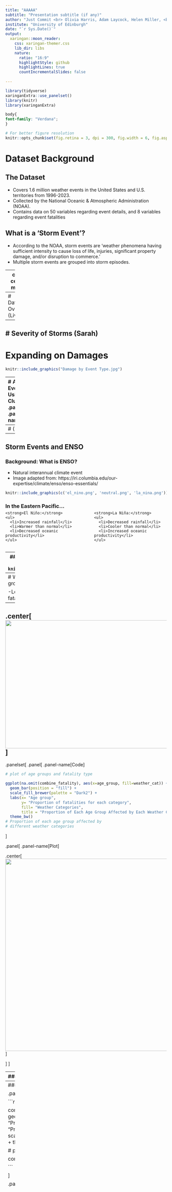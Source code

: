 ```yaml
---
title: "AAAAA"
subtitle: "Presentation subtitle (if any)"
author: "Just Commit <br> Olivia Harris, Adam Laycock, Helen Miller, <br> Andrew Morris, Max Pohlman, Sarah Stewart"
institute: "University of Edinburgh"
date: "`r Sys.Date()`"
output:
  xaringan::moon_reader:
    css: xaringan-themer.css
    lib_dir: libs
    nature:
      ratio: "16:9"
      highlightStyle: github
      highlightLines: true
      countIncrementalSlides: false
      
---
```

```r
library(tidyverse)
xaringanExtra::use_panelset()
library(knitr)
library(xaringanExtra)
```

```css

body{
font-family: "Verdana";
}

```

```r
# For better figure resolution
knitr::opts_chunk$set(fig.retina = 3, dpi = 300, fig.width = 6, fig.asp = 0.618, out.width = "80%")
```

# Dataset Background

## The Dataset
- Covers 1.6 million weather events in the United States and U.S. territories from 1996-2023.
- Collected by the National Oceanic & Atmospheric Administration (NOAA).
- Contains data on 50 variables regarding event details, and 8 variables regarding event fatalities


## What is a 'Storm Event'?
- According to the NOAA, storm events are 'weather phenomena having sufficient intensity to cause loss of life, injuries, significant property damage, and/or disruption to commerce.'
- Multiple storm events are grouped into storm episodes.

---
class: center, middle

# How have storm events changed over time, and what are the personal and monetary effects of these changes?

---
# Dataset Overview (Liv)

---
# Severity of Storms (Sarah)
---
# Expanding on Damages
```r
knitr::include_graphics("Damage by Event Type.jpg")
```
---
# A Closer Look at Event Severity
### Using K-means Clustering
.panelset[
.panel[.panel-name[Visualisation]
```r
knitr::include_graphics("Clustering.jpg")
```
]
.panel[.panel-name[Table]
```r
cluster_data <- tibble(
  Cluster = c("High Damage / Low Casualities", "Low Damage / High Casualities", "Low Damage / Low Casualities"),
  `Total Events` = c(173, 43, 909757)
)

cluster_data <- cluster_data %>% 
  arrange(
    desc(`Total Events`)
  )

kable(cluster_data, caption = "Cluster Data Summary")
```
]
]

---
# (Max)

---
## Storm Events and ENSO
### Background: What is ENSO?
- Natural interannual climate event
- Image adapted from: https://iri.columbia.edu/our-expertise/climate/enso/enso-essentials/

```r
knitr::include_graphics(c('el_nino.png', 'neutral.png', 'la_nina.png'))
```
### In the Eastern Pacific...

<div style="display: flex; justify-content: space-between; align-items: flex-end; height: 100px;">
  <div style="width: 45%; text-align: left;">
    <strong>El Niño:</strong>
    <ul>
      <li>Increased rainfall</li>
      <li>Warmer than normal</li>
      <li>Decreased oceanic productivity</li>
    </ul>
  </div>
  <div style="width: 45%; text-align: left;">
    <strong>La Niña:</strong>
    <ul>
      <li>Decreased rainfall</li>
      <li>Cooler than normal</li>
      <li>Increased oceanic productivity</li>
    </ul>
  </div>
</div>
---
### Can we see the impact of ENSO in our data?
```r
knitr::include_graphics('events_enso.png')
```
---
# What types of weather affect different age groups the most?

-Lets look at the distribution of ages in the fatalities in the United States.
--



.center[<img src="individual/personal_andrew/age-hist.png" width="560" height="400" />]
---

.panelset[
.panel[
.panel-name[Code]

```r

# plot of age groups and fatality type

ggplot(na.omit(combine_fatality), aes(x=age_group, fill=weather_cat)) +
  geom_bar(position = "fill") +
  scale_fill_brewer(palette = "Dark2") +
  labs(x= "Age group",
       y= "Proportion of fatalities for each category",
       fill= "Weather Categories",
       title = "Proportion of Each Age Group Affected by Each Weather Category") +
  theme_bw() 
# Proportion of each age group affected by
# different weather categories

```
]

.panel[
.panel-name[Plot]

.center[<img src="individual/personal_andrew/prop-bar.png" width="840" height="600" />]

]
]

---
### What is happening to the elderly and youngest?

.panelset[
.panel[
.panel-name[Younest Code]

```r

# Young - Where is it affected?

young_category <- filter(young_fatality, 
                         weather_cat == "Marine" | 
                           weather_cat == "Atmospheric") %>%
ggplot(aes(x=event_type, fill=weather_cat)) +
  geom_bar() +
  scale_fill_brewer(palette = "Dark2") +
  labs(x ="Weather Event", 
       y ="Amount of Fatalities", 
       title="Young Fatalities by Most Popular Weather Categories", 
       fill="Weather Category") +
  theme_bw()+
  coord_flip() 

# young fatality age group plotted 
# with the 2 largest disproportionate 
# causes of fatalities

young_category

```

]

.panel[
.panel-name[Youngest Plot]

.center[<img src="individual/personal_andrew/young-bar.png" width="630" height="450" />]

]


.panel[
.panel-name[Elderly Code]

```r

# Elderly - where is it affected?

# most affected by fire hi temps and tropical
# unlike the median category

elderly_category <- filter(elderly_fatality, 
                           weather_cat == "Fire/HiTemps" | 
                             weather_cat == "Tropical") %>%
ggplot(aes(x=event_type, fill=weather_cat)) +
  geom_bar() +
  scale_fill_brewer(palette = "Dark2") +
  labs(x ="Weather Event", 
       y ="Amount of Fatalities", 
       title="Elderly Fatalities by Most Popular Weather Categories", 
       fill="Weather Category") +
  theme_bw()+
  coord_flip() 

elderly_category

```

]

.panel[
.panel-name[Elderly Plot]

.center[<img src="individual/personal_andrew/elderly-bar.png" width="630" height="450" />]

]
]
---
### How has this changed over time?

.panelset[
.panel[
.panel-name[Proportion over time]

```r

# How has weather fatalities changed over time?

combine_facet <- ggplot(na.omit(combine_fatality), aes(x=age_group, fill=weather_cat)) +
  geom_bar(position = "fill") +
  scale_fill_brewer(palette = "Dark2") +
  labs(x= "Age group", y= "Proportion of fatalities for each category over time", 
       fill= "Weather Categories", 
       title = "Proportion of Each Age Group Affected by Each Weather Category") +
  scale_x_discrete(labels = c("elderly" = "E", "median" = "M", "young" = "Y"
  )) +
  theme_bw() +
  theme(axis.text.y = element_blank()) +
  facet_wrap(year(ymd)~.) 

# proportionality of weather categories 
# and fatality over years

combine_facet

```

]

.panel[
.panel-name[Plot]

.center[<img src="individual/personal_andrew/prop-bar-time.png" width="630" height="450" />]

]

.panel[

.panel-name[Fire and High Temperatures]

```r

# are Fire/HiTemps increasing?

combine_lines <- filter(combine_fatality, 
                        weather_cat == "Fire/HiTemps") %>%
  ggplot(aes(x=year(ymd), 
             colour=event_type)) +
  geom_line(aes(fill=..count..),
            stat="bin", binwidth = 1, linewidth = 1) +
  labs(x="Years",
       y="Amount of Fatalities",
       title="Amount of Fire and High Temperature Fatalities Over Time",
       colour="Event Types") +
  scale_colour_manual(values=c(
    "midnightblue", "purple2", "mediumorchid2"
    )) +
  theme_bw()

# plot looks at the changes of Fire/HiTemps weather_cat over years

combine_lines

```

]

.panel[
.panel-name[plot]

.center[<img src="individual/personal_andrew/fire-heat-lines.png" width="630" height="450" />]

]

]

---
# Summary

---
# Questions?
